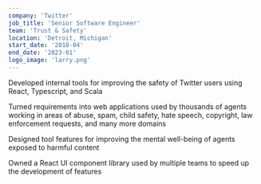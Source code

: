 ```yaml
---
company: 'Twitter'
job_title: 'Senior Software Engineer'
team: 'Trust & Safety'
location: 'Detroit, Michigan'
start_date: '2018-04'
end_date: '2023-01'
logo_image: 'larry.png'
---
```


Developed internal tools for improving the safety of Twitter users using React, Typescript, and Scala

Turned requirements into web applications used by thousands of agents working in areas of abuse, spam, child safety, hate speech, copyright, law enforcement requests, and many more domains

Designed tool features for improving the mental well-being of agents exposed to harmful content

Owned a React UI component library used by multiple teams to speed up the development of features
